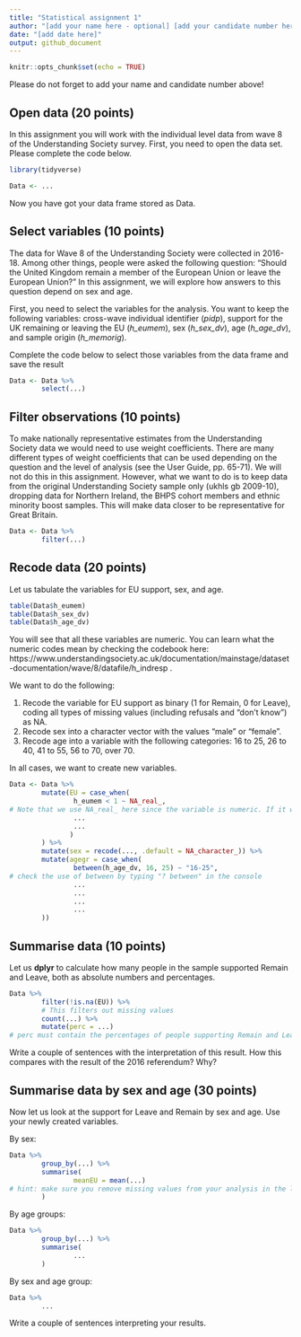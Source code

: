 ```yaml
---
title: "Statistical assignment 1"
author: "[add your name here - optional] [add your candidate number here - mandatory]"
date: "[add date here]"
output: github_document
---
```


```r
knitr::opts_chunk$set(echo = TRUE)
```

Please do not forget to add your name and candidate number above!

## Open data (20 points)

In this assignment you will work with the individual level data from wave 8 of the Understanding Society survey. First, you need to open the data set. Please complete the code below.

```r
library(tidyverse)

Data <- ...

```

Now you have got your data frame stored as Data. 

## Select variables (10 points)

The data for Wave 8 of the Understanding Society were collected in 2016-18. Among other things, people were asked the following question: "Should the United Kingdom remain a member of the European Union or leave the European Union?" In this assignment, we will explore how answers to this question depend on sex and age.

First, you need to select the variables for the analysis. You want to keep the following variables: cross-wave individual identifier (*pidp*), support for the UK remaining or leaving the EU (*h_eumem*), sex (*h_sex_dv*), age (*h_age_dv*), and sample origin (*h_memorig*).

Complete the code below to select those variables from the data frame and save the result

```r
Data <- Data %>%
        select(...)

```

## Filter observations (10 points)

To make nationally representative estimates from the Understanding Society data we would need to use weight coefficients. There are many different types of weight coefficients that can be used depending on the question and the level of analysis (see the User Guide, pp. 65-71). We will not do this in this assignment. However, what we want to do is to keep data from the original Understanding Society sample only (ukhls gb 2009-10), dropping  data for Northern Ireland, the BHPS cohort members and ethnic minority boost samples. This will make data closer to be representative for Great Britain.

```r
Data <- Data %>%
        filter(...)
```

## Recode data (20 points)

Let us tabulate the variables for EU support, sex, and age.

```r
table(Data$h_eumem)
table(Data$h_sex_dv)
table(Data$h_age_dv)
```

You will see that all these variables are numeric. You can learn what the numeric codes mean by checking the codebook here: https://www.understandingsociety.ac.uk/documentation/mainstage/dataset-documentation/wave/8/datafile/h_indresp .

We want to do the following:

1) Recode the variable for EU support as binary (1 for Remain, 0 for Leave), coding all types of missing values (including refusals and "don't know") as NA.
2) Recode sex into a character vector with the values "male" or "female".
3) Recode age into a variable with the following categories: 16 to 25, 26 to 40, 41 to 55, 56 to 70, over 70.

In all cases, we want to create new variables.

```r

Data <- Data %>%
        mutate(EU = case_when(
                h_eumem < 1 ~ NA_real_,
# Note that we use NA_real_ here since the variable is numeric. If it was a character vector, it would have been NA_character_
                ...
                ...
               )
        ) %>%
        mutate(sex = recode(..., .default = NA_character_)) %>%
        mutate(agegr = case_when(
                between(h_age_dv, 16, 25) ~ "16-25",
# check the use of between by typing "? between" in the console
                ...
                ...
                ...
                ...
        ))

```

## Summarise data (10 points)

Let us **dplyr** to calculate how many people in the sample supported Remain and Leave, both as absolute numbers and percentages.

```r
Data %>%
        filter(!is.na(EU)) %>%
        # This filters out missing values
        count(...) %>%
        mutate(perc = ...)
# perc must contain the percentages of people supporting Remain and Leave         

```

Write a couple of sentences with the interpretation of this result. How this compares with the result of the 2016 referendum? Why?

## Summarise data by sex and age (30 points)

Now let us look at the support for Leave and Remain by sex and age. Use your newly created variables.

By sex:

```r
Data %>%
        group_by(...) %>%
        summarise(
                meanEU = mean(...)
# hint: make sure you remove missing values from your analysis in the line above.
        )

```

By age groups:

```r
Data %>%
        group_by(...) %>%
        summarise(
                ...
        )

```

By sex and age group:

```r
Data %>%
        ...

```

Write a couple of sentences interpreting your results.